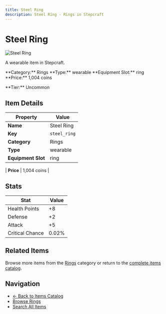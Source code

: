 ```yaml
---
title: Steel Ring
description: Steel Ring - Rings in Stepcraft
---
```


# Steel Ring

<div className="flex items-start gap-6 mb-8">
  <div className="flex-shrink-0">
    <img src="/assets/resources/trinketry/rings/steel_ring.png" alt="Steel Ring" className="w-24 h-24 border rounded-lg" />
  </div>
  <div className="flex-1">
    <div className="space-y-2">
      <p className="text-lg text-muted-foreground">A wearable item in Stepcraft.</p>
      <div className="flex flex-wrap gap-4 text-sm">
        <span className="px-2 py-1 bg-blue-100 dark:bg-blue-900 rounded-md">
          **Category:** Rings
        </span>
        <span className="px-2 py-1 bg-green-100 dark:bg-green-900 rounded-md">
          **Type:** wearable
        </span>
        <span className="px-2 py-1 bg-purple-100 dark:bg-purple-900 rounded-md">
          **Equipment Slot:** ring
        </span>
        <span className="px-2 py-1 bg-yellow-100 dark:bg-yellow-900 rounded-md">
          **Price:** 1,004 coins
        </span>
      </div>
      <p className="text-sm font-medium">**Tier:** Uncommon</p>
    </div>
  </div>
</div>

## Item Details

| Property | Value |
|----------|-------|
| **Name** | Steel Ring |
| **Key** | `steel_ring` |
| **Category** | Rings |
| **Type** | wearable |
| **Equipment Slot** | ring |

| **Price** | 1,004 coins |


## Stats

| Stat | Value |
|------|-------|
| Health Points | +8 |
| Defense | +2 |
| Attack | +5 |
| Critical Chance | 0.02% |

## Related Items

Browse more items from the [Rings](/items#rings) category or return to the [complete items catalog](/items).

## Navigation

- [← Back to Items Catalog](/items)
- [Browse Rings](/items#rings)
- [Search All Items](/items)
